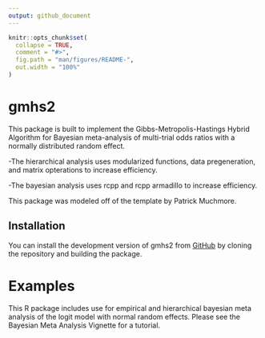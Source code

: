 ```yaml
---
output: github_document
---
```




```r
knitr::opts_chunk$set(
  collapse = TRUE,
  comment = "#>",
  fig.path = "man/figures/README-",
  out.width = "100%"
)
```

# gmhs2


This package is built to implement the Gibbs-Metropolis-Hastings Hybrid Algorithm for Bayesian meta-analysis of multi-trial odds ratios with a normally distributed random effect. 


-The hierarchical analysis uses modularized functions, data pregeneration, and matrix opterations to increase efficiency.

-The bayesian analysis uses rcpp and rcpp armadillo to increase efficiency.

This package was modeled off of the template by Patrick Muchmore. 



## Installation

You can install the development version of gmhs2 from [GitHub](https://github.com/) by cloning the repository and building the package.

# Examples

This R package includes use for empirical and hierarchical bayesian meta analysis of the logit model with normal random effects. Please see the Bayesian Meta Analysis Vignette for a tutorial.

